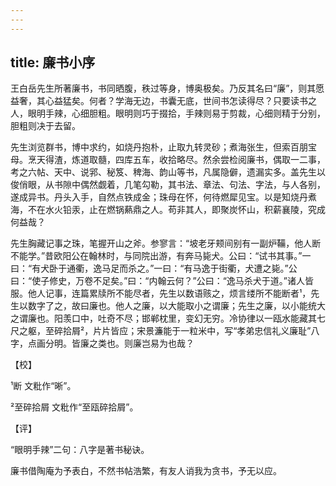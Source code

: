 ```yaml
---
---
---
```

title: 廉书小序
---







王白岳先生所著廉书，书同晒腹，秩过等身，博奥极矣。乃反其名曰“廉”，则其愿益奢，其心益猛矣。何者？学海无边，书囊无底，世间书怎读得尽？只要读书之人，眼明手辣，心细胆粗。眼明则巧于掇拾，手辣则易于剪裁，心细则精于分别，胆粗则决于去留。

先生浏览群书，博中求约，如烧丹抱朴，止取九转灵砂；煮海张生，但索百朋宝母。烹天得渣，炼道取髓，四库五车，收拾略尽。然余尝检阅廉书，偶取一二事，考之六帖、天中、说郛、秘笈、稗海、韵山等书，凡属隐僻，遗漏实多。盖先生以俊俏眼，从书隙中偶然觑着，几笔勾勒，其书法、章法、句法、字法，与人各别，遂成异书。丹头入手，自然点铁成金；珠母在怀，何待燃犀见宝。以是知烧丹煮海，不在水火铅汞，止在燃锅爇鼎之人。苟非其人，即聚炭怀山，积薪襄陵，究成何益哉？

先生胸藏记事之珠，笔握开山之斧。参寥言：“坡老牙颊间别有一副炉鞴，他人断不能学。”昔欧阳公在翰林时，与同院出游，有奔马毙犬。公曰：“试书其事。”一曰：“有犬卧于通衢，逸马足而杀之。”一曰：“有马逸于街衢，犬遭之毙。”公曰：“使子修史，万卷不足矣。”曰：“内翰云何？”公曰：“逸马杀犬于道。”诸人皆服。他人记事，连篇累牍所不能尽者，先生以数语赅之，烦言缕所不能断者¹，先生以数字了之，故曰廉也。他人之廉，以大能取小之谓廉；先生之廉，以小能统大之谓廉也。阳羡口中，吐奇不尽；邯郸枕里，变幻无穷。冷协律以一瓯水能藏其七尺之躯，至碎拾屑²，片片皆应；宋景濂能于一粒米中，写“孝弟忠信礼义廉耻”八字，点画分明。皆廉之类也。则廉岂易为也哉？

【校】

¹断 文粃作“晰”。

²至碎拾屑 文粃作“至瓯碎拾屑”。

【评】

“眼明手辣”二句：八字是著书秘诀。

廉书借陶庵为予表白，不然书帖浩繁，有友人诮我为贪书，予无以应。